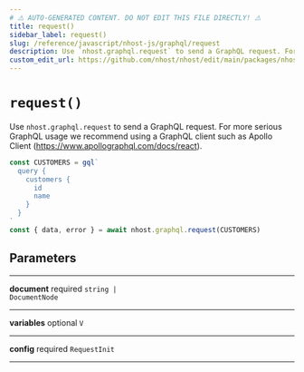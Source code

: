 ```yaml
---
# ⚠️ AUTO-GENERATED CONTENT. DO NOT EDIT THIS FILE DIRECTLY! ⚠️
title: request()
sidebar_label: request()
slug: /reference/javascript/nhost-js/graphql/request
description: Use `nhost.graphql.request` to send a GraphQL request. For more serious GraphQL usage we recommend using a GraphQL client such as Apollo Client (https://www.apollographql.com/docs/react).
custom_edit_url: https://github.com/nhost/nhost/edit/main/packages/nhost-js/src/clients/graphql.ts#L67
---
```


# `request()`

Use `nhost.graphql.request` to send a GraphQL request. For more serious GraphQL usage we recommend using a GraphQL client such as Apollo Client (https://www.apollographql.com/docs/react).

```ts
const CUSTOMERS = gql`
  query {
    customers {
      id
      name
    }
  }
`
const { data, error } = await nhost.graphql.request(CUSTOMERS)
```

## Parameters

---

**<span className="parameter-name">document</span>** <span className="optional-status">required</span> <code>string &#124; DocumentNode</code>

---

**<span className="parameter-name">variables</span>** <span className="optional-status">optional</span> <code>V</code>

---

**<span className="parameter-name">config</span>** <span className="optional-status">required</span> <code>RequestInit</code>

---
